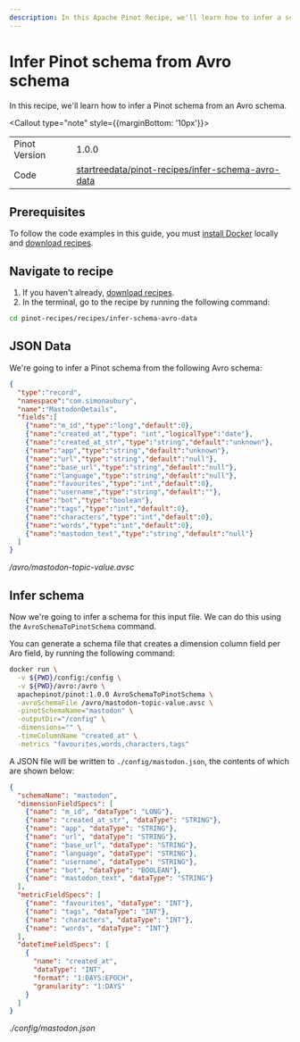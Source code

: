 ```yaml
---
description: In this Apache Pinot Recipe, we'll learn how to infer a schema from an Avro schema.
---
```


# Infer Pinot schema from Avro schema

In this recipe, we'll learn how to infer a Pinot schema from an Avro schema.

<Callout type="note" style={{marginBottom: '10px'}}>
  <table style={{ border: '1px solid #ccc', borderCollapse: 'collapse', width: '100%' }}>
    <tbody>
      <tr>
        <td style={{ border: '1px solid #ccc', padding: '8px' }}>Pinot Version</td>
        <td style={{ border: '1px solid #ccc', padding: '8px' }}>1.0.0</td>
      </tr>
      <tr>
        <td style={{ border: '1px solid #ccc', padding: '8px' }}>Code</td>
        <td style={{ border: '1px solid #ccc', padding: '8px', backgroundColor: '#f5f5f5' }}>
          <a style={{textDecoration: 'underline'}} target="_blank" href="https://github.com/startreedata/pinot-recipes/tree/main/recipes/infer-schema-avro-data">startreedata/pinot-recipes/infer-schema-avro-data</a>
        </td>
      </tr>
    </tbody>
  </table>
</Callout>

## Prerequisites

To follow the code examples in this guide, you must [install Docker](https://docs.docker.com/get-docker/) locally and [download recipes](/docs/pinot/recipes/#download-recipes).

## Navigate to recipe

1. If you haven't already, [download recipes](/docs/pinot/recipes/#download-recipes).
2. In the terminal, go to the recipe by running the following command:
  ```bash
  cd pinot-recipes/recipes/infer-schema-avro-data
  ```

## JSON Data

We're going to infer a Pinot schema from the following Avro schema:

```json
{
  "type":"record",
  "namespace":"com.simonaubury",
  "name":"MastodonDetails",
  "fields":[
    {"name":"m_id","type":"long","default":0},
    {"name":"created_at","type": "int","logicalType":"date"},
    {"name":"created_at_str","type":"string","default":"unknown"},
    {"name":"app","type":"string","default":"unknown"},
    {"name":"url","type":"string","default":"null"},
    {"name":"base_url","type":"string","default":"null"},
    {"name":"language","type":"string","default":"null"},
    {"name":"favourites","type":"int","default":0},
    {"name":"username","type":"string","default":""},
    {"name":"bot","type":"boolean"},
    {"name":"tags","type":"int","default":0},
    {"name":"characters","type":"int","default":0},
    {"name":"words","type":"int","default":0},
    {"name":"mastodon_text","type":"string","default":"null"}
  ]
}
```
*/avro/mastodon-topic-value.avsc*

## Infer schema

Now we're going to infer a schema for this input file.
We can do this using the `AvroSchemaToPinotSchema` command.

You can generate a schema file that creates a dimension column field per Aro field, by running the following command:

```bash
docker run \
  -v ${PWD}/config:/config \
  -v ${PWD}/avro:/avro \
  apachepinot/pinot:1.0.0 AvroSchemaToPinotSchema \
  -avroSchemaFile /avro/mastodon-topic-value.avsc \
  -pinotSchemaName="mastodon" \
  -outputDir="/config" \
  -dimensions="" \
  -timeColumnName "created_at" \
  -metrics "favourites,words,characters,tags"
```

A JSON file will be written to `./config/mastodon.json`, the contents of which are shown below:

```json
{
  "schemaName": "mastodon",
  "dimensionFieldSpecs": [
    {"name": "m_id", "dataType": "LONG"},
    {"name": "created_at_str", "dataType": "STRING"},
    {"name": "app", "dataType": "STRING"},
    {"name": "url", "dataType": "STRING"},
    {"name": "base_url", "dataType": "STRING"},
    {"name": "language", "dataType": "STRING"},
    {"name": "username", "dataType": "STRING"},
    {"name": "bot", "dataType": "BOOLEAN"},
    {"name": "mastodon_text", "dataType": "STRING"}
  ],
  "metricFieldSpecs": [
    {"name": "favourites", "dataType": "INT"},
    {"name": "tags", "dataType": "INT"},
    {"name": "characters", "dataType": "INT"},
    {"name": "words", "dataType": "INT"}
  ],
  "dateTimeFieldSpecs": [
    {
      "name": "created_at",
      "dataType": "INT",
      "format": "1:DAYS:EPOCH",
      "granularity": "1:DAYS"
    }
  ]
}
```
*./config/mastodon.json*